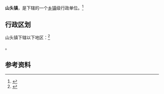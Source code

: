 {{中国乡级行政区|34/13/24/107/000}}

'''山头镇'''，是{{PRC admin/fullname|34/13/24/107/000|3}}下辖的一个[[乡镇|乡镇]]级行政单位。<ref>{{PRC admin/ref sgc|{{PRC admin/parent|34/13/24/107/000}}}}</ref>

== 行政区划 ==

山头镇下辖以下地区：<ref>{{PRC admin/ref sgc|34/13/24/107/000}}</ref>

{{PRC admin/children|34/13/24/107/000}}。

== 参考资料 ==

{{reflist}}

{{PRC admin/navcat|34/13/24/107/000}}
{{安徽行政区划小作品}}